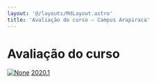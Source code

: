 ```yaml
---
layout: '@/layouts/MdLayout.astro'
title: 'Avaliação do curso — Campus Arapiraca'
---
```




Avaliação do curso
==================










[<Image src="https://arapiraca.ufal.br/++resource++mimetype.icons/pdf.png" alt="None" inferSize />](/cpt/institucional/avaliacao-do-curso/apresentacao_avaliacao_2020-1.pdf/view)
[2020.1](/cpt/institucional/avaliacao-do-curso/apresentacao_avaliacao_2020-1.pdf/view)












